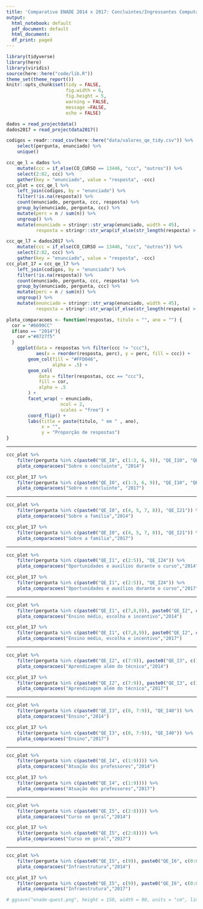 ```yaml
---
title: 'Comparativo ENADE 2014 x 2017: Concluintes/Ingressantes Computação x UFCG '
output:
  html_notebook: default
  pdf_document: default
  html_document:
  df_print: paged
---
```


```r
library(tidyverse)
library(here)
library(viridis)
source(here::here("code/lib.R"))
theme_set(theme_report())
knitr::opts_chunk$set(tidy = FALSE,
                      fig.width = 6,
                      fig.height = 5,
                      warning = FALSE,
                      message =FALSE,
                      echo = FALSE)
```

```r
dados = read_projectdata()
dados2017 = read_projectdata2017()

codigos = readr::read_csv(here::here("data/valores_qe_tidy.csv")) %>% 
    select(pergunta, enunciado) %>% 
    unique()

```

```r
ccc_qe_l = dados %>% 
    mutate(ccc = if_else(CO_CURSO == 13446, "ccc", "outros")) %>% 
    select(2:82, ccc) %>% 
    gather(key = "enunciado", value = "resposta", -ccc) 
ccc_plot = ccc_qe_l %>% 
    left_join(codigos, by = "enunciado") %>% 
    filter(!is.na(resposta)) %>% 
    count(enunciado, pergunta, ccc, resposta) %>% 
    group_by(enunciado, pergunta, ccc) %>% 
    mutate(perc = n / sum(n)) %>% 
    ungroup() %>% 
    mutate(enunciado = stringr::str_wrap(enunciado, width = 45), 
           resposta = stringr::str_wrap(if_else(str_length(resposta) > 70, paste0(str_sub(resposta, 1, 70), "..."), resposta), width = 40)) 
```

```r
ccc_qe_l7 = dados2017 %>% 
    mutate(ccc = if_else(CO_CURSO == 13446, "ccc", "outros")) %>% 
    select(2:82, ccc) %>% 
    gather(key = "enunciado", value = "resposta", -ccc) 
ccc_plot_17 = ccc_qe_l7 %>% 
    left_join(codigos, by = "enunciado") %>% 
    filter(!is.na(resposta)) %>% 
    count(enunciado, pergunta, ccc, resposta) %>% 
    group_by(enunciado, pergunta, ccc) %>% 
    mutate(perc = n / sum(n)) %>% 
    ungroup() %>% 
    mutate(enunciado = stringr::str_wrap(enunciado, width = 45), 
           resposta = stringr::str_wrap(if_else(str_length(resposta) > 70, paste0(str_sub(resposta, 1, 70), "..."), resposta), width = 40)) 
```

```r
plota_comparacoes <- function(respostas, titulo = "", ano = "") {
  cor = "#6699CC"
  if(ano == "2014"){
    cor ="#0727f5"
  } 
    ggplot(data = respostas %>% filter(ccc != "ccc"),
           aes(x = reorder(resposta, perc), y = perc, fill = ccc)) +
        geom_col(fill = "#FFD046",
                 alpha = .5) +
        geom_col(
            data = filter(respostas, ccc == "ccc"),
            fill = cor,
            alpha = .5
        ) +
        facet_wrap( ~ enunciado,
                    ncol = 2,
                    scales = "free") +
        coord_flip() + 
        labs(title = paste(titulo, " em " , ano), 
             x = "", 
             y = "Proporção de respostas")
}
```

---

```r
ccc_plot %>% 
    filter(pergunta %in% c(paste0("QE_I0", c(1:3, 6, 9)), "QE_I10", "QE_I22")) %>% 
    plota_comparacoes("Sobre o concluinte", "2014")
```
```r
ccc_plot_17 %>% 
    filter(pergunta %in% c(paste0("QE_I0", c(1:3, 6, 9)), "QE_I10", "QE_I22")) %>% 
    plota_comparacoes("Sobre o concluinte", "2017")
```

---


```r
ccc_plot %>% 
    filter(pergunta %in% c(paste0("QE_I0", c(4, 5, 7, 8)), "QE_I21")) %>% 
    plota_comparacoes("Sobre a família","2014")
```
```r
ccc_plot_17 %>% 
    filter(pergunta %in% c(paste0("QE_I0", c(4, 5, 7, 8)), "QE_I21")) %>% 
    plota_comparacoes("Sobre a família","2017")
```

---

```r
ccc_plot %>% 
    filter(pergunta %in% c(paste0("QE_I1", c(2:5)), "QE_I24")) %>% 
    plota_comparacoes("Oportunidades e auxílios durante o curso","2014")
```

```r
ccc_plot_17 %>% 
    filter(pergunta %in% c(paste0("QE_I1", c(2:5)), "QE_I24")) %>% 
    plota_comparacoes("Oportunidades e auxílios durante o curso","2017")
```

---

```r
ccc_plot %>% 
    filter(pergunta %in% c(paste0("QE_I1", c(7,8,9)), paste0("QE_I2", c(0, 5:6)))) %>% 
    plota_comparacoes("Ensino médio, escolha e incentivo","2014")
```
```r
ccc_plot_17 %>% 
    filter(pergunta %in% c(paste0("QE_I1", c(7,8,9)), paste0("QE_I2", c(0, 5:6)))) %>% 
    plota_comparacoes("Ensino médio, escolha e incentivo","2017")
```

---

```r
ccc_plot %>% 
    filter(pergunta %in% c(paste0("QE_I2", c(7:9)), paste0("QE_I3", c(1:6)), "QE_I66")) %>% 
    plota_comparacoes("Aprendizagem além do técnico","2014")
```
```r
ccc_plot_17 %>% 
    filter(pergunta %in% c(paste0("QE_I2", c(7:9)), paste0("QE_I3", c(1:6)), "QE_I66")) %>% 
    plota_comparacoes("Aprendizagem além do técnico","2017")
```

---

```r
ccc_plot %>% 
    filter(pergunta %in% c(paste0("QE_I3", c(0, 7:9)), "QE_I40")) %>% 
    plota_comparacoes("Ensino","2014")
```

```r
ccc_plot_17 %>% 
    filter(pergunta %in% c(paste0("QE_I3", c(0, 7:9)), "QE_I40")) %>% 
    plota_comparacoes("Ensino","2017")
```

---

```r
ccc_plot %>% 
    filter(pergunta %in% c(paste0("QE_I4", c(1:9)))) %>% 
    plota_comparacoes("Atuação dos professores","2014")
```
```r
ccc_plot_17 %>% 
    filter(pergunta %in% c(paste0("QE_I4", c(1:9)))) %>% 
    plota_comparacoes("Atuação dos professores","2017")
```

---

```r
ccc_plot %>% 
    filter(pergunta %in% c(paste0("QE_I5", c(2:8)))) %>% 
    plota_comparacoes("Curso em geral","2014")
```
```r
ccc_plot_17 %>% 
    filter(pergunta %in% c(paste0("QE_I5", c(2:8)))) %>% 
    plota_comparacoes("Curso em geral","2017")
```

---

```r
ccc_plot %>% 
    filter(pergunta %in% c(paste0("QE_I5", c(9)), paste0("QE_I6", c(0:8)))) %>% 
    plota_comparacoes("Infraestrutura","2014")
```
```r
ccc_plot_17 %>% 
    filter(pergunta %in% c(paste0("QE_I5", c(9)), paste0("QE_I6", c(0:8)))) %>% 
    plota_comparacoes("Infraestrutura","2017")
```


```r
# ggsave("enade-quest.png", height = 150, width = 90, units = "cm", limitsize = FALSE)
```